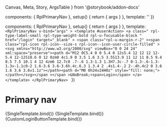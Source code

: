   Canvas,
  Meta,
  Story,
  ArgsTable
} from '@storybook/addon-docs'



  components: { RplPrimaryNav },
  setup() {
    return { args }
  },
  template: '<RplPrimaryNav v-bind="args" />'
})

  components: { RplPrimaryNav },
  setup() {
    return { args }
  },
  template: `<RplPrimaryNav v-bind="args" >
    <template #userAction>
      <a
        class="
          rpl-type-label-small
          rpl-type-weight-bold
          rpl-u-focusable-block
        "
        href="/login"
        target="_blank"
      >
        <span class="rpl-u-margin-r-2"
        ><span class="rpl-icon rpl-icon--size-s rpl-icon--icon-user-circle-filled"
        ><svg xmlns="http://www.w3.org/2000/svg" viewBox="0 0 24 24" xml:space="preserve"><path d="M12 0C5.4 0 0 5.4 0 12s5.4 12 12 12 12-5.4 12-12S18.6 0 12 0zm0 4c1.9 0 3.5 1.6 3.5 3.5S13.9 11 12 11 8.5 9.4 8.5 7.5 10.1 4 12 4zm6 12.7c0 .7-.6 1.3-1.3 1.3H7.3c-.7 0-1.3-.6-1.3-1.3v-1.1c0-2 1.6-3.6 3.6-3.6h.4c.6.3 1.3.4 2 .4s1.4-.2 2-.4h.4c2 0 3.6 1.6 3.6 3.6v1.1z"></path><path d="M0 0h24v24H0z" style="fill: none;"></path></svg></span
        ></span
        >&NoBreak;<span>Login</span>
      </a>
    </template>
  </RplPrimaryNav>
  `
})

<Meta
  title='WIP/Components/Primary nav'
  component={RplPrimaryNav}
/>

# Primary nav

<ArgsTable of={RplPrimaryNav} />

<Canvas>
  <Story
    name='Primary nav'
    play={a11yStoryCheck}
    args={{
      primaryLogo: {
        href: '#',
        src: primaryLogo,
        altText: 'Primary logo alt text'
      },
      items: RplPrimaryNavItems
    }}
  >
    {SingleTemplate.bind()}
  </Story>
</Canvas>

<Canvas>
  <Story
    name='Primary nav - With secondary logo'
    play={a11yStoryCheck}
    args={{
      primaryLogo: {
        href: '#',
        src: primaryLogo,
        altText: 'Primary logo alt text'
      },
      secondaryLogo: {
        href: '#',
        src: secondaryLogo,
        altText: 'Secondary logo alt text'
      },
      items: RplPrimaryNavItems
    }}
  >
    {SingleTemplate.bind()}
  </Story>
</Canvas>

<Canvas>
  <Story
    name='Primary nav - Custom user action'
    play={a11yStoryCheck}
    args={{
      primaryLogo: {
        href: '#',
        src: primaryLogo,
        altText: 'Primary logo alt text'
      },
      secondaryLogo: {
        href: '#',
        src: secondaryLogo,
        altText: 'Secondary logo alt text'
      },
      items: RplPrimaryNavItems
    }}
  >
    {CustomLoginButtonTemplate.bind()}
  </Story>
</Canvas>
